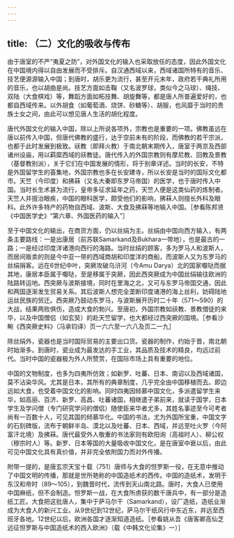 ```yaml
---
---
---
```

title: （二）文化的吸收与传布
---



由于唐室的不严“夷夏之防”，对外国文化的输入也采取放任的态度，因此外国文化在中国境内得以自由发展而不受排斥。自汉通西域以来，西域诸国所特有的音乐、技艺便源源输入中国；到唐时，胡乐更为流行，甚至开元末年，政府若干典礼所用的音乐，也以胡曲是尚。技艺方面如击鞠（又名波罗球，类似今之马球）、绳技、双陆（大食棋戏）等，舞蹈方面如柘技舞、胡旋舞等，都是唐人所普遍爱好的，也都自西域传来。以外胡食（如葡萄酒、烧饼、砂糖等）、胡服，也风靡于当时的贵族士女之间，由此可以想见唐人生活的胡化程度。

唐代外国文化的输入中国，除以上所说各项外，宗教也是重要的一项。佛教虽远在唐以前传入中国，但唐代佛教的盛行，达于空前未有的阶段，而佛教的若干宗派，也都于此时发展到极致。祆教（即拜火教）于南北朝末期传入，唐室于两京及西部诸州设庙，用以羁縻西域的祆教徒。唐代传入的外国宗教则有摩尼教、回教及景教（基督教别派），关于它们在中国发展的情形，将于别章详述。当时的长安，不特是外国留学生的荟集地，外国宗教也多在长安建寺，所以长安是当时的国际文化都市。天竺（今印度）和拂菻（又名大秦即东罗马帝国）的医学，也于唐时传入中国。当时长生术甚为流行，皇帝多征求延年之药，天竺人便是这类仙药的炼制者。天竺人并擅治眼疾，中国的眼科医学，颇受他们的影响，拂菻人则擅长外科及眼科。此外许多特产的药物自西域、波斯、大食及拂菻等地输入中国。［参看陈邦贤《中国医学史》“第六章、外国医药的输入”］

至于中国文化的输出，在商货方面，仍以丝绢为主。丝绢由中国向西方输入，有两条主要路线：一是出康居（前苏联Samarkand及Bukhara一带地），也是最古的一路；一是经过印度洋诸港向西行的海路。当时丝绢的顾客，多为罗马人和波斯人，而居间贩卖的则是今中亚一带的西域商胡和印度洋的商船，而波斯人又为东罗马的丝绢捐客。远在6世纪中叶，突厥攻破乌浒河（今Amu Darya）北的国家嚈哒而据其地，康居本臣属于嚈哒，至是移属于突厥，因此西突厥成为中国丝绢输往欧洲的陆路转运地。西突厥与波斯接境，同时在里海之北，又可与东罗马帝国交通，因此和两国逐渐发生贸易关系。其后波斯人想完全垄断印度诸港的海上丝利，妨碍陆地运丝民族的贸迁。西突厥乃鼓动东罗马，与波斯展开历时二十年（571～590）的大战，结果两败俱伤，造成大食的勃兴。至唐初，外国宗教如祆教、景教僧徒的来华，以及中国僧侣（如玄奘）的赴天竺留学，也大都经过西突厥的国境。［参看沙畹《西突厥史料》（冯承钧译）页一六六至一六八及页二一九］

除丝绢外，瓷器也是当时国际贸易的主要出口货。瓷器的制作，约始于晋，南北朝时始渐多。到唐时，瓷业成为最发达的手工业，其品质及技术的精良，均远过前代。当时中国的瓷器极为外人所赞赏，在国际市场上具有重要的地位。

中国的文物制度，也多为四夷所仿效；如新罗、吐蕃、日本、南诏以及西域诸国，莫不沾染华风。尤其是日本，其所有的典章制度，几乎完全由中国移植而去。即边远如大食，也受着中国文化的影响。同时四夷因倾慕中国文化，多派遣留学生来华，如高丽、百济、新罗、高昌、吐蕃诸国，相继遣子弟前来，就读于国学，日本学生及学问僧（专门研究学问的僧侣）随使臣来华者尤多，其姓名事迹至今可考者尚有一百数十人，可见其国的倾慕华化。中国的书法，尤为外国所宝重，中国文字的石刻碑版，流布于朝鲜半岛、漠北以及吐蕃、日本、西域，并远至吐火罗（今阿富汗北境）及拂菻。唐代最受外人敬重的书法家则有欧阳询（高祖时人）、柳公权（穆宗时人）等。新罗、日本等国的大量吸收中国文化，是在唐室中衰以后，由此可见中国文化具有真价值，并非完全依附国力而对外传播。

附带一提的，是唐玄宗天宝十载（751）唐师与大食的怛罗斯一役，在无意中推动了中国文明的传播，那就是世所艳称的中国造纸术的西传。中国的造纸术，发明于东汉和帝时（89～105），到魏晋时代，流传到天山南北路。唐时，大食人已使用中国麻纸，但不会制造。怛罗斯一战，在大食所虏获的数千唐兵中，有一部分是造纸工匠。大食把这批唐人，集中于萨马尔干（Samarkand），设厂造纸，造纸业渐成为大食人的新兴工业。从9世纪到12世纪，萨马尔干纸风行中东近东，并远至西班牙各地。12世纪以后，欧洲各国才逐渐知道造纸。［参看姚从吾《唐客卿高仙芝远征怛罗斯与中国造纸术的西入欧洲》（载《中韩文化论集》一）］